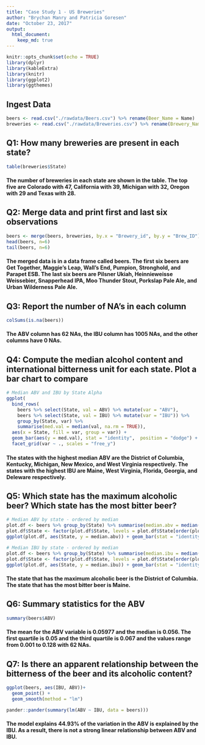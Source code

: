 ```yaml
---
title: "Case Study 1 - US Breweries"
author: "Brychan Manry and Patricia Goresen"
date: "October 23, 2017"
output: 
  html_document:
    keep_md: true
---
```


```r
knitr::opts_chunk$set(echo = TRUE)
library(dplyr)
library(kableExtra)
library(knitr)
library(ggplot2)
library(ggthemes)
```

## Ingest Data
```r
beers <- read.csv("./rawdata/Beers.csv") %>% rename(Beer_Name = Name)
breweries <- read.csv("./rawdata/Breweries.csv") %>% rename(Brewery_Name = Name)

```


## Q1: How many breweries are present in each state?
```r
table(breweries$State)
```
#### The number of breweries in each state are shown in the table. The top five are Colorado with 47, California with 39, Michigan with 32, Oregon with 29 and Texas with 28.

## Q2: Merge data and print first and last six observations
```r
beers <- merge(beers, breweries, by.x = "Brewery_id", by.y = "Brew_ID")
head(beers, n=6)
tail(beers, n=6)
```
#### The merged data is in a data frame called beers. The first six beers are Get Together, Maggie's Leap, Wall's End, Pumpion, Stronghold, and Parapet ESB. The last six beers are Pilsner Ukiah, Heinnieweisse Weissebier, Snapperhead IPA, Moo Thunder Stout, Porkslap Pale Ale, and Urban Wilderness Pale Ale. 

## Q3: Report the number of NA's in each column
```r
colSums(is.na(beers))
```
#### The ABV column has 62 NAs, the IBU column has 1005 NAs, and the other columns have 0 NAs.

## Q4: Compute the median alcohol content and international bitterness unit for each state. Plot a bar chart to compare
```r
# Median ABV and IBU by State Alpha
ggplot(
  bind_rows(
    beers %>% select(State, val = ABV) %>% mutate(var = "ABV"),
    beers %>% select(State, val = IBU) %>% mutate(var = "IBU")) %>%
    group_by(State, var) %>%
    summarise(med.val = median(val, na.rm = TRUE)),
  aes(x = State, fill = var, group = var)) +
  geom_bar(aes(y = med.val), stat = "identity",  position = "dodge") +
  facet_grid(var ~ ., scales = "free_y")

```
#### The states with the highest median ABV are the District of Columbia, Kentucky, Michigan, New Mexico, and West Virginia respectively. The states with the highest IBU are Maine, West Virginia, Florida, Georgia, and Deleware respectively.


## Q5: Which state has the maximum alcoholic beer? Which state has the most bitter beer?
```r
# Median ABV by state - ordered by median
plot.df <- beers %>% group_by(State) %>% summarise(median.abv = median(ABV, na.rm = TRUE))
plot.df$State <- factor(plot.df$State, levels = plot.df$State[order(plot.df$median.abv, decreasing = TRUE)])
ggplot(plot.df, aes(State, y = median.abv)) + geom_bar(stat = "identity")

# Median IBU by state - ordered by median
plot.df <- beers %>% group_by(State) %>% summarise(median.ibu = median(IBU, na.rm = TRUE))
plot.df$State <- factor(plot.df$State, levels = plot.df$State[order(plot.df$median.ibu, decreasing = TRUE)])
ggplot(plot.df, aes(State, y = median.ibu)) + geom_bar(stat = "identity")


```
#### The state that has the maximum alcoholic beer is the District of Columbia. The state that has the most bitter beer is Maine.

## Q6: Summary statistics for the ABV
```r
summary(beers$ABV)
```
#### The mean for the ABV variable is 0.05977 and the median is 0.056. The first quartile is 0.05 and the third quartile is 0.067 and the values range from 0.001 to 0.128 with 62 NAs.

## Q7: Is there an apparent relationship between the bitterness of the beer and its alcoholic content?
```r
ggplot(beers, aes(IBU, ABV))+
  geom_point() +
  geom_smooth(method = "lm")

pander::pander(summary(lm(ABV ~ IBU, data = beers)))

```


#### The model explains 44.93% of the variation in the ABV is explained by the IBU. As a result, there is not a strong linear relationship between ABV and IBU.









